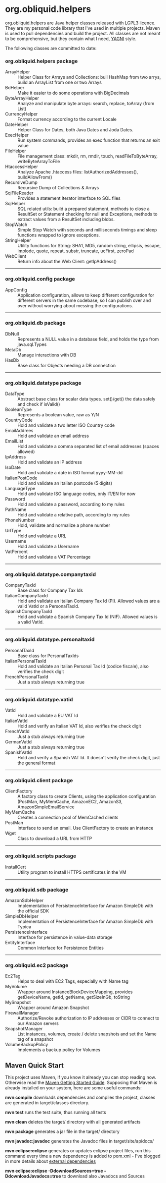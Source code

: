 = org.obliquid.helpers = 

org.obliquid.helpers are Java helper classes released with LGPL3 licence.
They are my personal code library that I've used in multiple projects.
Maven is used to pull dependencies and build the project. All classes are not
meant to be comprehensive, but they contain what I need,
[http://en.wikipedia.org/wiki/You_ain%27t_gonna_need_it YAGNI] style.

The following classes are committed to date:

=== org.obliquid.helpers package ===

;ArrayHelper
: Helper Class for Arrays and Collections: buil HashMap from two arrys, build an ArrayList from one or two Arrays
;BdHelper
: Make it easier to do some operations with BigDecimals
;ByteArrayHelper
: Analyze and manipulate byte arrays: search, replace, toArray (from List)
;CurrencyHelper
: Format currency according to the current Locale
;DateHelper
: Helper Class for Dates, both Java Dates and Joda Dates.
;ExecHelper
: Run system commands, provides an exec function that returns an exit value
;FileHelper
: File management class: mkdir, rm, rmdir, touch, readFileToByteArray, writeByteArrayToFile
;HtaccessHelper
: Analyze Apache .htaccess files: listAuthorizedAddresses(), buildAllowFrom()
;RecursiveDump
: Recursive Dump of Collections & Arrays
;SqlFileReader
: Provides a statement Iterator interface to SQL files
;SqlHelper
: SQL related utils: build a prepared statement, methods to close a ResultSet or Statement checking for null and Exceptions, methods to extract values from a ResultSet including blobs.
;StopWatch 
: Simple Stop Watch with seconds and milliseconds timings and sleep functions wrapped to ignore exceptions.
;StringHelper
: Utility functions for String: SHA1, MD5, random string, ellipsis, escape, implode, quote, repeat, substr, truncate, ucFirst, zeroPad
;WebClient
: Return info about the Web Client: getIpAddress()

----

=== org.obliquid.config package ===

;AppConfig
: Application configuration, allows to keep different configuration for different servers in the same codebase, so I can publish over and over without worrying about messing the configurations.

----

=== org.obliquid.db package ===

;DbNull
: Represents a NULL value in a database field, and holds the type from java.sql.Types
;MetaDb
: Manage interactions with DB
;HasDb
: Base class for Objects needing a DB connection

----

=== org.obliquid.datatype package ===

;DataType
: Abstract base class for scalar data types. set()/get() the data safely and check if isValid()
;BooleanType
: Represents a boolean value, raw as Y/N
;CountryCode
: Hold and validate a two letter ISO Country code
;EmailAddrees
: Hold and validate an email address
;EmailList
: Hold and validate a comma separated list of email addresses (spaces allowed)
;IpAddress
: Hold and validate an IP address
;IsoDate
: Hold and validate a date in ISO format yyyy-MM-dd
;ItalianPostCode
: Hold and validate an Italian postcode (5 digits)
;LanguageType
: Hold and validate ISO language codes, only IT/EN for now
;Password
: Hold and validate a password, according to my rules
;PathName
: Hold and validate a relative path, according to my rules
;PhoneNumber
: Hold, validate and normalize a phone number
;UrlType
: Hold and validate a URL
;Username
: Hold and validate a Username
;VatPercent
: Hold and validate a VAT Percentage

----

=== org.obliquid.datatype.companytaxid ===

;CompanyTaxId
: Base class for Company Tax Ids
;ItalianCompanyTaxId
: Hold and validate an Italian Company Tax Id (PI). Allowed values are a valid VatId or a PersonalTaxId.
;SpanishCompanyTaxId
: Hold and validate a Spanish Company Tax Id (NIF). Allowed values is a valid VatId.

----

=== org.obliquid.datatype.personaltaxid ===

;PersonalTaxId
: Base class for PersonalTaxIds
;ItalianPersonalTaxId
: Hold and validate an Italian Personal Tax Id (codice fiscale), also verifies the check digit
;FrenchPersonalTaxId
: Just a stub always returning true

----

=== org.obliquid.datatype.vatid ===

;VatId
: Hold and validate a EU VAT Id
;ItalianVatId
: Hold and verify an Italian VAT Id, also verifies the check digit
;FrenchVatId
: Just a stub always returning true
;GermanVatId
: Just a stub always returning true
;SpanishVatId
: Hold and verify a Spanish VAT Id. It doesn't verify the check digit, just the general format

----

=== org.obliquid.client package ===

;ClientFactory
: A factory class to create Clients, using the application configuration (PostMan, MyMemCache, AmazonEC2, AmazonS3, AmazonSimpleEmailService
;MyMemCache
: Creates a connection pool of MemCached clients
;PostMan
: Interface to send an email. Use ClientFactory to create an instance
;Wget
: Class to download a URL from HTTP

----

=== org.obliquid.scripts package ===

;InstallCert
: Utility program to install HTTPS certificates in the VM

----

=== org.obliquid.sdb package ===

;AmazonSdbHelper
: Implementation of PersistenceInterface for Amazon SimpleDb with the official SDK
;SimpleDbHelper
: Implementation of PersistenceInterface for Amazon SimpleDb with Typica
;PersistenceInterface
: Interface for persistence in value-data storage
;EntityInterface
: Common Interface for Persistence Entities

----

=== org.obliquid.ec2 package ===

;Ec2Tag
: Helps to deal with EC2 Tags, especially with Name tag
;MyVolume
: Wrapper around InstanceBlockDeviceMapping, provides getDeviceName, getId, getName, getSizeInGb, toString
;MySnapshot
: Wrapper around Amazon Snapshot
;FirewallManager
: Authorize/Revoke authorization to IP addresses or CIDR to connect to our Amazon servers
;SnapshotManager
: List instances, volumes, create / delete snapshots and set the Name tag of a snapshot
; VolumeBackupPolicy
: Implements a backup policy for Volumes

== Maven Quick Start ==

This project uses Maven, if you know it already you can stop reading now. Otherwise read the [http://maven.apache.org/guides/getting-started/index.html Maven Getting Started Guide].  Supposing that Maven is already installed on your system, here are some useful commands:

'''mvn compile''' downloads dependencies and compiles the project, classes are generated in
target/classes directory.

'''mvn test''' runs the test suite, thus running all tests

'''mvn clean''' deletes the target/ directory with all generated artifacts

'''mvn package''' generates a jar file in the target/ directory

'''mvn javadoc:javadoc''' generates the Javadoc files in target/site/apidocs/

'''mvn eclipse:eclipse''' generates or updates eclipse project files, run this command every time a new dependency is added to pom.xml - I've blogged in more details about [http://www.stefanolocati.it/blog/?p=917 external dependencies]

'''mvn eclipse:eclipse -DdownloadSources=true  -DdownloadJavadocs=true''' to download also Javadocs and Sources

